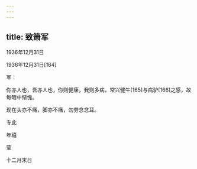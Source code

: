 ```yaml
---
---
---
```

title: 致箫军
---




1936年12月31日


1936年12月31日[164]


军：

你亦人也，吾亦人也，你则健康，我则多病，常兴健牛[165]与病驴[166]之感，故每暗中惭愧。

现在头亦不痛，脚亦不痛，勿劳念念耳。

专此

年禧

莹

十二月末日